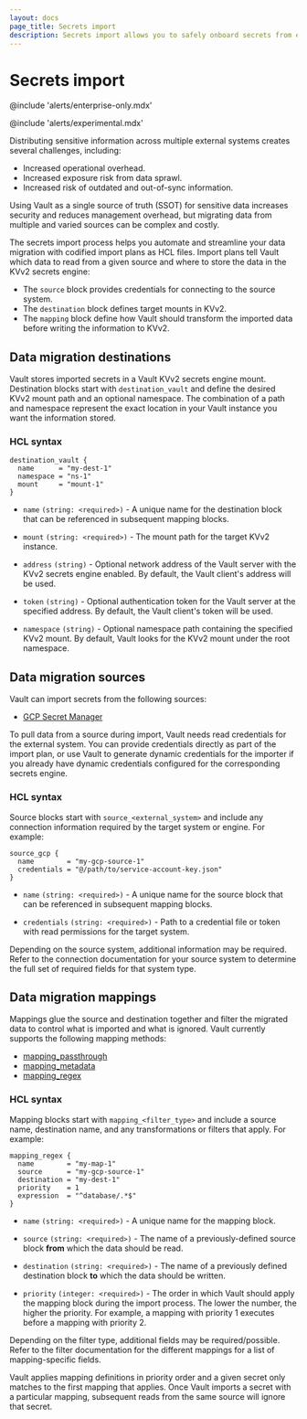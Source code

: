 ```yaml
---
layout: docs
page_title: Secrets import
description: Secrets import allows you to safely onboard secrets from external sources into Vault KV for management.
---
```



# Secrets import

@include 'alerts/enterprise-only.mdx'

@include 'alerts/experimental.mdx'

Distributing sensitive information across multiple external systems creates
several challenges, including:

- Increased operational overhead.
- Increased exposure risk from data sprawl.
- Increased risk of outdated and out-of-sync information.

Using Vault as a single source of truth (SSOT) for sensitive data increases
security and reduces management overhead, but migrating data from multiple and
varied sources can be complex and costly. 

The secrets import process helps you automate and streamline your data
migration with codified import plans as HCL files. Import plans tell Vault
which data to read from a given source and where to store the data in the KVv2
secrets engine:

- The `source` block provides credentials for connecting to the source system.
- The `destination` block defines target mounts in KVv2.
- The `mapping` block define how Vault should transform the imported data before
  writing the information to KVv2.

## Data migration destinations

Vault stores imported secrets in a Vault KVv2 secrets engine mount. Destination
blocks start with `destination_vault` and define the desired KVv2 mount path and
an optional namespace. The combination of a path and namespace represent the exact location in your
Vault instance you want the information stored.

### HCL syntax


```hcl
destination_vault {
  name      = "my-dest-1"
  namespace = "ns-1"
  mount     = "mount-1"
}
```

- `name` `(string: <required>)` - A unique name for the destination block that can
  be referenced in subsequent mapping blocks.

- `mount` `(string: <required>)` - The mount path for the target KVv2 instance.

- `address` `(string)` - Optional network address of the Vault server with the
  KVv2 secrets engine enabled. By default, the Vault client's address will be used.

- `token` `(string)` - Optional authentication token for the Vault server at the
  specified address. By default, the Vault client's token will be used.

- `namespace` `(string)` - Optional namespace path containing the specified KVv2
  mount. By default, Vault looks for the KVv2 mount under the root namespace.



## Data migration sources

Vault can import secrets from the following sources:
- [GCP Secret Manager](/vault/docs/import/gcpsm)

To pull data from a source during import, Vault needs read credentials for the
external system. You can provide credentials directly as part of the import
plan, or use Vault to generate dynamic credentials for the importer if you already
have dynamic credentials configured for the corresponding secrets engine.

### HCL syntax

Source blocks start with `source_<external_system>` and include any connection
information required by the target system or engine. For example:

```hcl
source_gcp {
  name        = "my-gcp-source-1"
  credentials = "@/path/to/service-account-key.json"
}
```

- `name` `(string: <required>)` - A unique name for the source block that can be
  referenced in subsequent mapping blocks.

- `credentials` `(string: <required>)` - Path to a credential file or token with
  read permissions for the target system.

Depending on the source system, additional information may be required. Refer to
the connection documentation for your source system to determine the full set of
required fields for that system type.



## Data migration mappings

Mappings glue the source and destination together and filter the migrated data
to control what is imported and what is ignored. Vault currently supports the
following mapping methods:

- [mapping_passthrough](/vault/docs/import/mappings#passthrough)
- [mapping_metadata](/vault/docs/import/mappings#metadata)
- [mapping_regex](/vault/docs/import/mappings#regex)

### HCL syntax

Mapping blocks start with `mapping_<filter_type>` and include a source name,
destination name, and any transformations or filters that apply. For example:

```hcl
mapping_regex {
  name        = "my-map-1"
  source      = "my-gcp-source-1"
  destination = "my-dest-1"
  priority    = 1
  expression  = "^database/.*$"
}
```

- `name` `(string: <required>)` - A unique name for the mapping block.

- `source` `(string: <required>)` - The name of a previously-defined source block
  **from** which the data should be read.

- `destination` `(string: <required>)` - The name of a previously defined
  destination block **to** which the data should be written.

- `priority` `(integer: <required>)` - The order in which Vault should apply the
  mapping block during the import process. The lower the number, the higher the
  priority. For example, a mapping with priority 1 executes before a mapping
  with priority 2.

Depending on the filter type, additional fields may be required/possible. Refer
to the filter documentation for the different mappings for a list of
mapping-specific fields.

<Tip title="Priority matters">

  Vault applies mapping definitions in priority order and a given secret only
  matches to the first mapping that applies. Once Vault imports a secret with a
  particular mapping, subsequent reads from the same source will ignore that
  secret.

</Tip>
